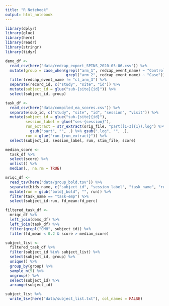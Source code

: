 ```yaml
---
title: "R Notebook"
output: html_notebook
---
```


```r
library(dplyr)
library(glue)
library(here)
library(readr)
library(stringr)
library(tidyr)
```

```r
demo_df <-
  read_csv(here("data/redcap_export_SPINS_2020-05-06.csv")) %>%
  mutate(group = case_when(grepl("arm_1", redcap_event_name) ~ "Control",
                           grepl("arm_2", redcap_event_name) ~ "Case")) %>%
  filter(redcap_event_name != "cl_arm_3") %>%
  separate(record_id, c("study", "site", "id")) %>%
  mutate(subject_id = glue("sub-{site}{id}")) %>%
  select(subject_id, group)
```

```r
task_df <-
  read_csv(here("data/compiled_ea_scores.csv")) %>%
  separate(sub_id, c("study", "site", "id", "session", "visit")) %>%
  mutate(subject_id = glue("sub-{site}{id}"),
         session_label = glue("ses-{session}"),
         run_extract = str_extract(orig_file, "part([1-3]{1}).log") %>%
           gsub("part", "", .) %>% gsub(".log", "", .),
         run = glue("run-{run_extract}")) %>%
  select(subject_id, session_label, run, stim_file, score)
```

```r
median_score <-
  task_df %>%
  select(score) %>%
  unlist() %>%
  median(., na.rm = TRUE)
```

```r
mriqc_df <-
  read_tsv(here("data/group_bold.tsv")) %>%
  separate(bids_name, c("subject_id", "session_label", "task_name", "run"), sep = "_", extra = "merge") %>%
  mutate(run = gsub("bold|_bold", "", run)) %>%
  filter(task_name == "task-emp") %>%
  select(subject_id:run, fd_mean:fd_perc)
```

```r
filtered_task_df <-
  mriqc_df %>%
  left_join(demo_df) %>%
  left_join(task_df) %>%
  filter(grepl("CMH", subject_id)) %>%
  filter(fd_mean < 0.2 & score > median_score)
```

```r
subject_list <-
  filtered_task_df %>%
  filter(subject_id %in% subject_list) %>%
  select(subject_id, group) %>%
  unique() %>%
  group_by(group) %>%
  sample_n(5) %>%
  ungroup() %>%
  select(subject_id) %>%
  arrange(subject_id)

subject_list %>%
  write_tsv(here("data/subject_list.txt"), col_names = FALSE)
```
